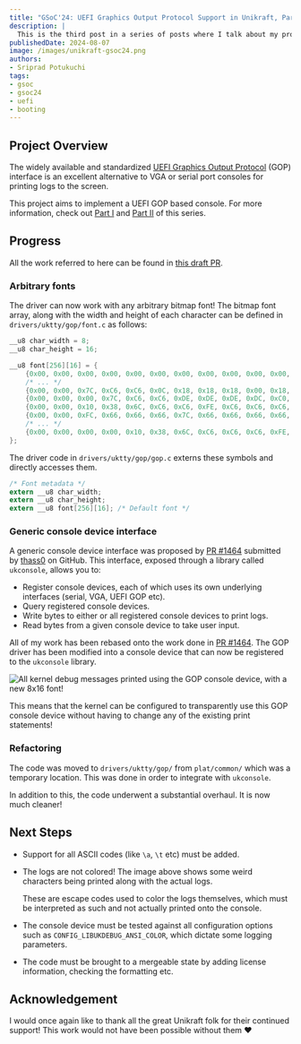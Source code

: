 ```yaml
---
title: "GSoC'24: UEFI Graphics Output Protocol Support in Unikraft, Part III"
description: |
  This is the third post in a series of posts where I talk about my progress with the project.
publishedDate: 2024-08-07
image: /images/unikraft-gsoc24.png
authors:
- Sriprad Potukuchi
tags:
- gsoc
- gsoc24
- uefi
- booting
---
```


## Project Overview

The widely available and standardized [UEFI Graphics Output Protocol](https://uefi.org/specs/UEFI/2.10/12_Protocols_Console_Support.html#efi-graphics-output-protocol) (GOP) interface is an excellent alternative to VGA or serial port consoles for printing logs to the screen.

This project aims to implement a UEFI GOP based console.
For more information, check out [Part I](https://unikraft.org/blog/2024-06-18-gsoc-uefi-gop) and [Part II](https://unikraft.org/blog/2024-07-10-gsoc-uefi-gop) of this series.

## Progress

All the work referred to here can be found in [this draft PR](https://github.com/unikraft/unikraft/pull/1448).

### Arbitrary fonts

The driver can now work with any arbitrary bitmap font! The bitmap font array, along with the width and height of each character can be defined in `drivers/uktty/gop/font.c` as follows:

```c
__u8 char_width = 8;
__u8 char_height = 16;

__u8 font[256][16] = {
    {0x00, 0x00, 0x00, 0x00, 0x00, 0x00, 0x00, 0x00, 0x00, 0x00, 0x00, 0x00, 0x00, 0x00, 0x00, 0x00}, // control char
    /* ... */
    {0x00, 0x00, 0x7C, 0xC6, 0xC6, 0x0C, 0x18, 0x18, 0x18, 0x00, 0x18, 0x18, 0x00, 0x00, 0x00, 0x00}, // question
    {0x00, 0x00, 0x00, 0x7C, 0xC6, 0xC6, 0xDE, 0xDE, 0xDE, 0xDC, 0xC0, 0x7C, 0x00, 0x00, 0x00, 0x00}, // at
    {0x00, 0x00, 0x10, 0x38, 0x6C, 0xC6, 0xC6, 0xFE, 0xC6, 0xC6, 0xC6, 0xC6, 0x00, 0x00, 0x00, 0x00}, // A
    {0x00, 0x00, 0xFC, 0x66, 0x66, 0x66, 0x7C, 0x66, 0x66, 0x66, 0x66, 0xFC, 0x00, 0x00, 0x00, 0x00}, // B
    /* ... */
    {0x00, 0x00, 0x00, 0x00, 0x10, 0x38, 0x6C, 0xC6, 0xC6, 0xC6, 0xFE, 0x00, 0x00, 0x00, 0x00, 0x00}, // char127
};
```

The driver code in `drivers/uktty/gop/gop.c` externs these symbols and directly accesses them.

```c
/* Font metadata */
extern __u8 char_width;
extern __u8 char_height;
extern __u8 font[256][16]; /* Default font */
```

### Generic console device interface

A generic console device interface was proposed by [PR #1464](https://github.com/unikraft/unikraft/pull/1464) submitted by [thass0](https://github.com/thass0) on GitHub. This interface, exposed through a library called `ukconsole`, allows you to:

- Register console devices, each of which uses its own underlying interfaces (serial, VGA, UEFI GOP etc).
- Query registered console devices.
- Write bytes to either or all registered console devices to print logs.
- Read bytes from a given console device to take user input.

All of my work has been rebased onto the work done in [PR #1464](https://github.com/unikraft/unikraft/pull/1464).
The GOP driver has been modified into a console device that can now be registered to the `ukconsole` library.

  <Image
        src="/images/uefi-gop-with-ukconsole.png"
        title="All kernel debug messages printed using the GOP console device, with a new 8x16 font!"
  />

This means that the kernel can be configured to transparently use this GOP console device without having to change any of the existing print statements!

### Refactoring

The code was moved to `drivers/uktty/gop/` from `plat/common/` which was a temporary location.
This was done in order to integrate with `ukconsole`.

In addition to this, the code underwent a substantial overhaul.
It is now much cleaner!

## Next Steps

- Support for all ASCII codes (like `\a`, `\t` etc) must be added.

- The logs are not colored!
  The image above shows some weird characters being printed along with the actual logs.
  
  These are escape codes used to color the logs themselves, which must be interpreted as such and not actually printed onto the console.

- The console device must be tested against all configuration options such as `CONFIG_LIBUKDEBUG_ANSI_COLOR`, which dictate some logging parameters.

- The code must be brought to a mergeable state by adding license information, checking the formatting etc.

## Acknowledgement

I would once again like to thank all the great Unikraft folk for their continued support! This work would not have been possible without them :heart:
